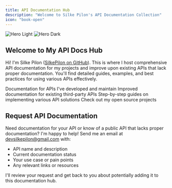 ```yaml
---
title: API Documentation Hub
description: "Welcome to Silke Pilon's API Documentation Collection"
icon: "book-open"
---
```


<img
  className="block dark:hidden"
  src="/images/hero-light.png"
  alt="Hero Light"
/>
<img
  className="hidden dark:block"
  src="/images/hero-dark.png"
  alt="Hero Dark"
/>

## Welcome to My API Docs Hub

Hi! I'm Silke Pilon ([SilkePilon on GitHub](https://github.com/SilkePilon)). This is where I host comprehensive API documentation for my projects and improve upon existing APIs that lack proper documentation. You'll find detailed guides, examples, and best practices for using various APIs effectively.

<CardGroup cols={2}>
  <Card
    title="My Projects"
    icon="code"
    href="/projects"
  >
    Documentation for APIs I've developed and maintain
  </Card>
  <Card
    title="Enhanced Docs"
    icon="book"
    href="/enhanced"
  >
    Improved documentation for existing third-party APIs
  </Card>
  <Card
    title="Guides & Tutorials"
    icon="graduation-cap"
    href="/guides"
  >
    Step-by-step guides on implementing various API solutions
  </Card>
  <Card
    title="GitHub"
    icon="github"
    href="https://github.com/SilkePilon"
  >
    Check out my open source projects
  </Card>
</CardGroup>

## Request API Documentation

Need documentation for your API or know of a public API that lacks proper documentation? I'm happy to help! Send me an email at [devsilkepilon@gmail.com](mailto:devsilkepilon@gmail.com) with:

- API name and description
- Current documentation status
- Your use case or pain points
- Any relevant links or resources

I'll review your request and get back to you about potentially adding it to this documentation hub.
